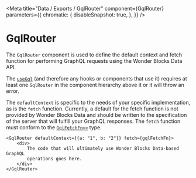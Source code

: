 
<Meta
    title="Data / Exports / GqlRouter"
    component={GqlRouter}
    parameters={{
        chromatic: {
            disableSnapshot: true,
        },
    }}
/>

# GqlRouter

The `GqlRouter` component is used to define the default context and fetch function for performing GraphQL requests using the Wonder Blocks Data API.

The [`useGql`](/docs/data-exports-usegql--page) (and therefore any hooks or components that use it) requires at least one `GqlRouter` in the component hierarchy above it or it will throw an error.

The `defaultContext` is specific to the needs of your specific implementation, as is the `fetch` function. Currently, a default for the fetch function is not provided by Wonder Blocks Data and should be written to the specification of the server that will fulfill your GraphQL responses. The `fetch` function must conform to the [`GqlFetchFn<>`](/docs/data-types-gqlfetchfn--page) type.

```tsx
<GqlRouter defaultContext={{a: "1", b: "2"}} fetch={gqlFetchFn}>
    <div>
        The code that will ultimately use Wonder Blocks Data-based GraphQL
        operations goes here.
    </div>
</GqlRouter>
```
